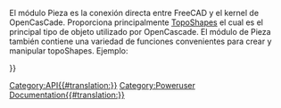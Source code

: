 <languages/>
<div lang="en" dir="ltr" class="mw-content-ltr">
{{VeryImportantMessage|(November 2018) This information may be incomplete and outdated. For the latest API, see the [https://freecad.org/api autogenerated API documentation] or [https://freecad-python-stubs.readthedocs.io/en/latest/autoapi/Part/ autogenerated Python Part API documentation].}}
</div>

El módulo Pieza es la conexión directa entre FreeCAD y el kernel de OpenCasCade. Proporciona principalmente [[TopoShape_API/es|TopoShapes]] el cual es el principal tipo de objeto utilizado por OpenCascade. El módulo de Pieza también contiene una variedad de funciones convenientes para crear y manipular topoShapes. Ejemplo:
{{Code|code=
import Part
mycube = Part.makeBox(2,2,2)
Part.show(mycube)
}}

<div class="mw-translate-fuzzy">
{{APIFunction/es|__fromPythonOCC__|OCC.Object|Método de ayuda para convertir una forma pythonocc en una forma interna|Una forma de Pieza Part.Form}}

{{APIFunction/es|__sortEdges__|list of edges|Método de ayuda  para ordenar y desordenar listas de aristas para que después dos aristas adyacentes compartan un vértice en común|Una lista de aristas}}

{{APIFunction/es|__toPythonOCC__|Part.Shape|Método de ayuda para convertir una forma interna a una forma pythonocc|Una forma OCC OCC.Shape}}

{{APIFunction/es|cast_to_shape|Part.Shape|Vaciado del tipo de forma actual| }}

{{APIFunction/es|export|list,string|Exportar una lista de objetos en un archivo individual.| }}

{{APIFunction/es|getSortedClusters|list of edges|Método de ayuda para ordenar y agrupar una variedad de aristas| }}

{{APIFunction/es|insert|string,string|Inserta el archivo (cuya ruta es dada como primer argumento) en el documento indicado (como segundo argumento).| }}

{{APIFunction/es|makeBox|length,width,height,[pnt,dir]|Crea un cubo ubicado en el punto pnt con las dimensiones (length,width,height). Por defecto el vector pnt es (0,0,0) y el vector dir es (0,0,1)|La forma creada}}

{{APIFunction/es|makeCircle|radius,[pnt,dir,angle1,angle2]|Crea una circunferencia con un radio dado. Por defecto el vector pnt es Vector(0,0,0), el vector dir es (0,0,1), angle1 es 0 y angle2 es 360|La forma creada}}

{{APIFunction/es|makeCompound|list|Crea un compuesto de una lista de formas.|La forma creada}}

{{APIFunction/es|makeCone|radius1,radius2,height,[pnt,dir,angle]|Crea un cono con un radio dado y una altura. Por defecto el vector pnt es (0,0,0), el vector dir es (0,0,1) y angle es 360|La forma creada}}

{{APIFunction/es|makeCylinder|radius,height,[pnt,dir,angle]|Crea un cilindro con un radio y altura dados. Por defecto el vector pnt es (0,0,0), el vector dir es (0,0,1) y angle es 360|La forma creada}}

{{APIFunction/es|makeHelix|pitch,height,radius,[angle]|Crea una hélice con un paso, altura y radio dados. Por defecto se utiliza una superficie cilindrica para crear la hélice. Si el cuarto parámetro está definido se utiliza en su lugar una superficie cónica|La forma creada}}

{{APIFunction/es|makeLine|(x1,y1,z1),(x2,y2,z2)|Crea una línea de dos puntos|La forma creada}}

{{APIFunction/es|makeLoft| shapelist<profiles>,[boolean<solid>,boolean<ruled>]|Crea una forma recubrimiento (Loft).|La forma creada}}

{{APIFunction/es|makePlane|length,width,[pnt,dir]|Crea un plano. Por defecto el vector pnt es (0,0,0) y el vector dir es (0,0,1)|La forma creada}}

{{APIFunction/es|makePolygon|list|Crea un polígono de una lista de vectores|La forma creada}}

{{APIFunction/es|makeRevolution|Curve,[vmin,vmax,angle,pnt,dir]|Crea una forma de revolución (revolved) rotando la curva o una porción de ella alrededor de un eje dado por (pnt,dir). Por defecto vmin/vmax se establecen para limitar la curva, angle es 360, el vector pnt es (0,0,0) y el vector dir es (0,0,1)|La forma creada}}

{{APIFunction/es|makeRuledSurface|Edge or Wire,Edge or Wire|Crea una superficie reglada a partir de dos aristas o contornos. Si se utilizan contornos estos deben tener el mismo número de aristas.|La forma creada}}

{{APIFunction/es|makeShell|list|Crea una cáscara a partir de una lista de caras.|La forma creada}}

{{APIFunction/es|makeSolid|Part.Shape|Crea un sólido a partir de las cáscaras dentro de una forma.|La forma creada}}

{{APIFunction/es|makeSphere|radius,[pnt, dir, angle1,angle2,angle3]|Crea una esfera con un radio dado. Por defecto el vector pnt es (0,0,0), el vector dir es (0,0,1), angle1 es 0, angle2 es 90 y angle3 es 360|La forma creada}}

{{APIFunction/es|makeTorus|radius1,radius2,[pnt,dir,angle1,angle2,angle]|Crea un toto con un radio y ángulos dados. Por defecto el vector pnt es (0,0,0), el vector dir es (0,0,1), angle1 es 0, angle2 es 360 y angle es 360|La forma creada}}

{{APIFunction/es|makeTube|edge,float|Crea un tubo.|the created shape}}

{{APIFunction/es|open|string|Crea un nuevo documento y carga el archivo en el documento.| }}

{{APIFunction/es|read|string|Carga el archivo y devuelve la forma.|Una forma}}

{{APIFunction/es|show|shape|Añade la forma al documento activo o crea uno si el documento no existe.| }}
</div>


{{Userdocnavi{{#translation:}}}}
[[Category:API{{#translation:}}]]
[[Category:Poweruser Documentation{{#translation:}}]]
{{clear}}